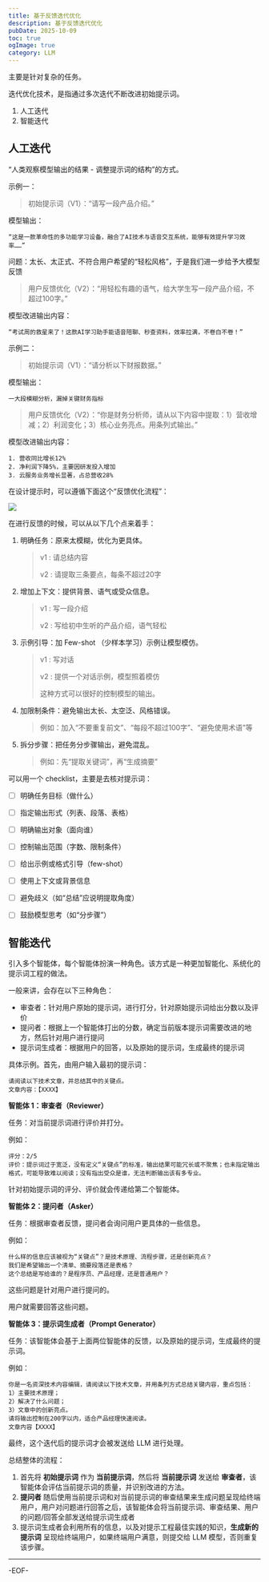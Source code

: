```yaml
---
title: 基于反馈迭代优化
description: 基于反馈迭代优化
pubDate: 2025-10-09
toc: true
ogImage: true
category: LLM
---
```


主要是针对复杂的任务。

迭代优化技术，是指通过多次迭代不断改进初始提示词。

1. 人工迭代
2. 智能迭代

## 人工迭代

“人类观察模型输出的结果 - 调整提示词的结构”的方式。

示例一：

> 初始提示词（V1）：“请写一段产品介绍。”

模型输出：

```
“这是一款革命性的多功能学习设备，融合了AI技术与语音交互系统，能够有效提升学习效率……”
```

问题：太长、太正式、不符合用户希望的“轻松风格”，于是我们进一步给予大模型反馈

> 用户反馈优化（V2）：“用轻松有趣的语气，给大学生写一段产品介绍，不超过100字。”

模型改进输出内容：

```
“考试周的救星来了！这款AI学习助手能语音陪聊、秒查资料，效率拉满，不卷白不卷！”
```

示例二：

> 初始提示词（V1）：“请分析以下财报数据。”

模型输出：

```
一大段模糊分析，漏掉关键财务指标
```

> 用户反馈优化（V2）：“你是财务分析师，请从以下内容中提取：1）营收增减；2）利润变化；3）核心业务亮点。用条列式输出。”

模型改进输出内容：

```
1. 营收同比增长12%
2. 净利润下降5%，主要因研发投入增加
3. 云服务业务增长显著，占总营收28%
```

在设计提示时，可以遵循下面这个“反馈优化流程”：

![](https://raw.githubusercontent.com/wangshengliang-wsl/blog/main/img/20251015141837808.png)

在进行反馈的时候，可以从以下几个点来着手：

1. 明确任务：原来太模糊，优化为更具体。

   > v1 : 请总结内容
   >
   > v2 : 请提取三条要点，每条不超过20字

2. 增加上下文：提供背景、语气或受众信息。

   > v1 : 写一段介绍
   >
   > v2 : 写给初中生听的产品介绍，语气轻松

3. 示例引导：加 Few-shot （少样本学习）示例让模型模仿。

   > v1 : 写对话
   >
   > v2 : 提供一个对话示例，模型照着模仿
   >
   > 这种方式可以很好的控制模型的输出。

4. 加限制条件：避免输出太长、太空泛、风格错误。

   > 例如：加入“不要重复前文”、“每段不超过100字”、“避免使用术语”等

5. 拆分步骤：把任务分步骤输出，避免混乱。

   > 例如：先“提取关键词”，再“生成摘要”

可以用一个 checklist，主要是去核对提示词：

- [ ] 明确任务目标（做什么）

- [ ] 指定输出形式（列表、段落、表格）

- [ ] 明确输出对象（面向谁）

- [ ] 控制输出范围（字数、限制条件）

- [ ] 给出示例或格式引导（few-shot）

- [ ] 使用上下文或背景信息

- [ ] 避免歧义（如“总结”应说明提取角度）

- [ ] 鼓励模型思考（如“分步骤”）

## 智能迭代

引入多个智能体，每个智能体扮演一种角色。该方式是一种更加智能化、系统化的提示词工程的做法。

一般来讲，会存在以下三种角色：

- 审查者：针对用户原始的提示词，进行打分，针对原始提示词给出分数以及评价
- 提问者：根据上一个智能体打出的分数，确定当前版本提示词需要改进的地方，然后针对用户进行提问
- 提示词生成者：根据用户的回答，以及原始的提示词，生成最终的提示词

具体示例。首先，由用户输入最初的提示词：

```
请阅读以下技术文章，并总结其中的关键点。
文章内容：【XXXX】
```

**智能体 1：审查者（Reviewer）**

任务：对当前提示词进行评价并打分。

例如：

```
评分：2/5
评价：提示词过于宽泛，没有定义“关键点”的标准，输出结果可能冗长或不聚焦；也未指定输出格式，可能导致难以阅读；没有指出受众是谁，无法判断输出该有多专业。
```

针对初始提示词的评分、评价就会传递给第二个智能体。

**智能体 2：提问者（Asker）**

任务：根据审查者反馈，提问者会询问用户更具体的一些信息。

例如：

```
什么样的信息应该被视为“关键点”？是技术原理、流程步骤，还是创新亮点？
我们是希望输出一个清单、摘要段落还是表格？
这个总结是写给谁的？是程序员、产品经理，还是普通用户？
```

这些问题是针对用户进行提问的。

用户就需要回答这些问题。

**智能体 3：提示词生成者（Prompt Generator）**

任务：该智能体会基于上面两位智能体的反馈，以及原始的提示词，生成最终的提示词。

例如：

```
你是一名资深技术内容编辑，请阅读以下技术文章，并用条列方式总结关键内容，重点包括：
1）主要技术原理；
2）解决了什么问题；
3）文章中的创新亮点。
请将输出控制在200字以内，适合产品经理快速阅读。
文章内容【XXXX】
```

最终，这个迭代后的提示词才会被发送给 LLM 进行处理。

总结整体的流程：

1. 首先将 **初始提示词** 作为 **当前提示词**，然后将 **当前提示词** 发送给 **审查者**，该智能体会评估当前提示词的质量，并识别改进的方法。
2. **提问者** 随后使用当前提示词和对当前提示词的审查结果来生成问题呈现给终端用户，用户对问题进行回答之后，该智能体会将当前提示词、审查结果、用户的问题/回答全部发送给提示词生成者
3. 提示词生成者会利用所有的信息，以及对提示工程最佳实践的知识，**生成新的提示词** 呈现给终端用户，如果终端用户满意，则提交给 LLM 模型，否则重复该步骤。

---

-EOF-
